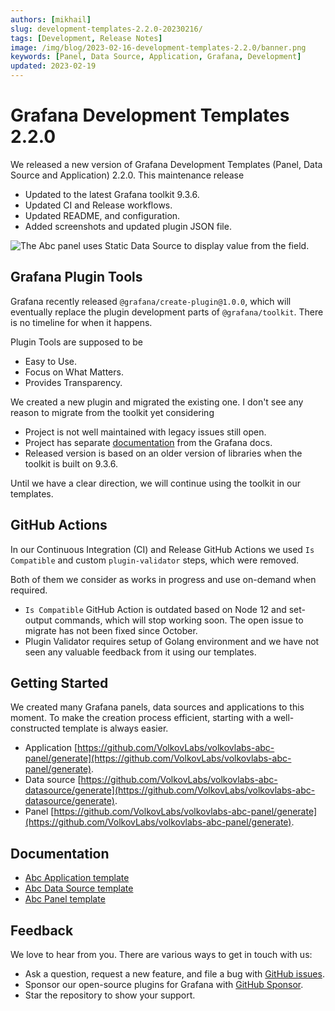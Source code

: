 ```yaml
---
authors: [mikhail]
slug: development-templates-2.2.0-20230216/
tags: [Development, Release Notes]
image: /img/blog/2023-02-16-development-templates-2.2.0/banner.png
keywords: [Panel, Data Source, Application, Grafana, Development]
updated: 2023-02-19
---
```



# Grafana Development Templates 2.2.0

We released a new version of Grafana Development Templates (Panel, Data Source and Application) 2.2.0. This maintenance release

- Updated to the latest Grafana toolkit 9.3.6.
- Updated CI and Release workflows.
- Updated README, and configuration.
- Added screenshots and updated plugin JSON file.

<!--truncate-->

<Image
  title="The Abc panel uses Static Data Source to display value from the field."
  src="/img/blog/2023-02-16-development-templates-2.2.0/dashboard.png"
/>

## Grafana Plugin Tools

Grafana recently released `@grafana/create-plugin@1.0.0`, which will eventually replace the plugin development parts of `@grafana/toolkit`. There is no timeline for when it happens.

Plugin Tools are supposed to be

- Easy to Use.
- Focus on What Matters.
- Provides Transparency.

We created a new plugin and migrated the existing one. I don't see any reason to migrate from the toolkit yet considering

- Project is not well maintained with legacy issues still open.
- Project has separate [documentation](https://grafana.github.io/plugin-tools/) from the Grafana docs.
- Released version is based on an older version of libraries when the toolkit is built on 9.3.6.

Until we have a clear direction, we will continue using the toolkit in our templates.

## GitHub Actions

In our Continuous Integration (CI) and Release GitHub Actions we used `Is Compatible` and custom `plugin-validator` steps, which were removed.

Both of them we consider as works in progress and use on-demand when required.

- `Is Compatible` GitHub Action is outdated based on Node 12 and set-output commands, which will stop working soon. The open issue to migrate has not been fixed since October.
- Plugin Validator requires setup of Golang environment and we have not seen any valuable feedback from it using our templates.

## Getting Started

We created many Grafana panels, data sources and applications to this moment. To make the creation process efficient, starting with a well-constructed template is always easier.

- Application [https://github.com/VolkovLabs/volkovlabs-abc-panel/generate](https://github.com/VolkovLabs/volkovlabs-abc-panel/generate).
- Data source [https://github.com/VolkovLabs/volkovlabs-abc-datasource/generate](https://github.com/VolkovLabs/volkovlabs-abc-datasource/generate).
- Panel [https://github.com/VolkovLabs/volkovlabs-abc-panel/generate](https://github.com/VolkovLabs/volkovlabs-abc-panel/generate).

## Documentation

- [Abc Application template](/plugins/volkovlabs-abc-app/)
- [Abc Data Source template](/plugins/volkovlabs-abc-datasource/)
- [Abc Panel template](/plugins/volkovlabs-abc-panel/)

## Feedback

We love to hear from you. There are various ways to get in touch with us:

- Ask a question, request a new feature, and file a bug with [GitHub issues](https://github.com/volkovlabs).
- Sponsor our open-source plugins for Grafana with [GitHub Sponsor](https://github.com/sponsors/VolkovLabs).
- Star the repository to show your support.
